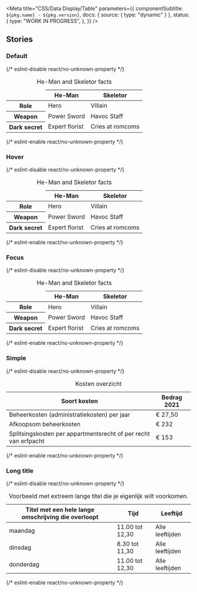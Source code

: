 

<Meta
  title="CSS/Data Display/Table"
  parameters={{
    componentSubtitle: `${pkg.name} - ${pkg.version}`,
    docs: { source: { type: "dynamic" } },
    status: {
      type: "WORK IN PROGRESS",
    },
  }}
/>

<Description markdown={readme} />

## Stories

### Default

<Canvas>
  {/* eslint-disable react/no-unknown-property */}
  <Story name="Default">
    <table class="denhaag-table">
      <caption class="denhaag-table__caption">He-Man and Skeletor facts</caption>
      <thead class="denhaag-table__head">
        <tr class="denhaag-table__row" tabindex="-1">
          <td class="denhaag-table__cell">&nbsp;</td>
          <th class="denhaag-table__heading" scope="col" aria-sort="none">
            He-Man
          </th>
          <th class="denhaag-table__heading" scope="col" aria-sort="none">
            Skeletor
          </th>
        </tr>
      </thead>
      <tbody class="denhaag-table__body">
        <tr class="denhaag-table__row" tabindex="0">
          <th class="denhaag-table__heading" scope="row">
            Role
          </th>
          <td class="denhaag-table__cell">Hero</td>
          <td class="denhaag-table__cell">Villain</td>
        </tr>
        <tr class="denhaag-table__row" tabindex="0">
          <th class="denhaag-table__heading" scope="row">
            Weapon
          </th>
          <td class="denhaag-table__cell">Power Sword</td>
          <td class="denhaag-table__cell">Havoc Staff</td>
        </tr>
        <tr class="denhaag-table__row" tabindex="0">
          <th class="denhaag-table__heading" scope="row">
            Dark secret
          </th>
          <td class="denhaag-table__cell">Expert florist</td>
          <td class="denhaag-table__cell">Cries at romcoms</td>
        </tr>
      </tbody>
    </table>
  </Story>
  {/* eslint-enable react/no-unknown-property */}
</Canvas>

### Hover

<Canvas>
  {/* eslint-disable react/no-unknown-property */}
  <Story name="Hover">
    <table class="denhaag-table">
      <caption class="denhaag-table__caption">He-Man and Skeletor facts</caption>
      <thead class="denhaag-table__head">
        <tr class="denhaag-table__row" tabindex="-1">
          <td class="denhaag-table__cell">&nbsp;</td>
          <th class="denhaag-table__heading" scope="col" aria-sort="none">
            He-Man
          </th>
          <th class="denhaag-table__heading" scope="col" aria-sort="none">
            Skeletor
          </th>
        </tr>
      </thead>
      <tbody class="denhaag-table__body">
        <tr class="denhaag-table__row" tabindex="0">
          <th class="denhaag-table__heading" scope="row">
            Role
          </th>
          <td class="denhaag-table__cell">Hero</td>
          <td class="denhaag-table__cell">Villain</td>
        </tr>
        <tr class="denhaag-table__row denhaag-table__row--hover">
          <th class="denhaag-table__heading" scope="row">
            Weapon
          </th>
          <td class="denhaag-table__cell">Power Sword</td>
          <td class="denhaag-table__cell">Havoc Staff</td>
        </tr>
        <tr class="denhaag-table__row" tabindex="0">
          <th class="denhaag-table__heading" scope="row">
            Dark secret
          </th>
          <td class="denhaag-table__cell">Expert florist</td>
          <td class="denhaag-table__cell">Cries at romcoms</td>
        </tr>
      </tbody>
    </table>
  </Story>
  {/* eslint-enable react/no-unknown-property */}
</Canvas>

### Focus

<Canvas>
  {/* eslint-disable react/no-unknown-property */}
  <Story name="Focus">
    <table class="denhaag-table">
      <caption class="denhaag-table__caption">He-Man and Skeletor facts</caption>
      <thead class="denhaag-table__head">
        <tr class="denhaag-table__row" tabindex="-1">
          <td class="denhaag-table__cell">&nbsp;</td>
          <th class="denhaag-table__heading" scope="col" aria-sort="none">
            He-Man
          </th>
          <th class="denhaag-table__heading" scope="col" aria-sort="none">
            Skeletor
          </th>
        </tr>
      </thead>
      <tbody class="denhaag-table__body">
        <tr class="denhaag-table__row" tabindex="0">
          <th class="denhaag-table__heading" scope="row">
            Role
          </th>
          <td class="denhaag-table__cell">Hero</td>
          <td class="denhaag-table__cell">Villain</td>
        </tr>
        <tr class="denhaag-table__row denhaag-table__row--focus">
          <th class="denhaag-table__heading" scope="row">
            Weapon
          </th>
          <td class="denhaag-table__cell">Power Sword</td>
          <td class="denhaag-table__cell">Havoc Staff</td>
        </tr>
        <tr class="denhaag-table__row" tabindex="0">
          <th class="denhaag-table__heading" scope="row">
            Dark secret
          </th>
          <td class="denhaag-table__cell">Expert florist</td>
          <td class="denhaag-table__cell">Cries at romcoms</td>
        </tr>
      </tbody>
    </table>
  </Story>
  {/* eslint-enable react/no-unknown-property */}
</Canvas>

### Simple

<Canvas>
  {/* eslint-disable react/no-unknown-property */}
  <Story name="Simple">
    <table class="denhaag-table">
      <caption class="denhaag-table__caption">Kosten overzicht</caption>
      <thead class="denhaag-table__head">
        <tr class="denhaag-table__row" tabindex="-1">
          <th class="denhaag-table__heading" scope="col" aria-sort="none">
            Soort kosten
          </th>
          <th class="denhaag-table__heading" scope="col" aria-sort="none">
            Bedrag 2021
          </th>
        </tr>
      </thead>
      <tbody class="denhaag-table__body">
        <tr class="denhaag-table__row" tabindex="0">
          <td class="denhaag-table__cell">Beheerkosten (administratiekosten) per jaar</td>
          <td class="denhaag-table__cell">&euro; 27,50</td>
        </tr>
        <tr class="denhaag-table__row" tabindex="0">
          <td class="denhaag-table__cell">Afkoopsom beheerkosten</td>
          <td class="denhaag-table__cell">&euro; 232</td>
        </tr>
        <tr class="denhaag-table__row" tabindex="0">
          <td class="denhaag-table__cell">Splitsingskosten per appartmentsrecht of per recht van erfpacht</td>
          <td class="denhaag-table__cell">&euro; 153</td>
        </tr>
      </tbody>
    </table>
  </Story>
  {/* eslint-enable react/no-unknown-property */}
</Canvas>

### Long title

<Canvas>
  {/* eslint-disable react/no-unknown-property */}
  <Story name="Long title">
    <table class="denhaag-table">
      <caption class="denhaag-table__caption">
        Voorbeeld met extreem lange titel die je eigenlijk wilt voorkomen.
      </caption>
      <thead class="denhaag-table__head">
        <tr class="denhaag-table__row" tabindex="-1">
          <th class="denhaag-table__heading" scope="col" aria-sort="none">
            Titel met een hele lange omschrijving die overloopt
          </th>
          <th class="denhaag-table__heading" scope="col" aria-sort="none">
            Tijd
          </th>
          <th class="denhaag-table__heading" scope="col" aria-sort="none">
            Leeftijd
          </th>
        </tr>
      </thead>
      <tbody class="denhaag-table__body">
        <tr class="denhaag-table__row" tabindex="0">
          <td class="denhaag-table__cell">maandag</td>
          <td class="denhaag-table__cell">11.00 tot 12,30</td>
          <td class="denhaag-table__cell">Alle leeftijden</td>
        </tr>
        <tr class="denhaag-table__row" tabindex="0">
          <td class="denhaag-table__cell">dinsdag</td>
          <td class="denhaag-table__cell">8.30 tot 11,30</td>
          <td class="denhaag-table__cell">Alle leeftijden</td>
        </tr>
        <tr class="denhaag-table__row" tabindex="0">
          <td class="denhaag-table__cell">donderdag</td>
          <td class="denhaag-table__cell">11.00 tot 12,30</td>
          <td class="denhaag-table__cell">Alle leeftijden</td>
        </tr>
      </tbody>
    </table>
  </Story>
  {/* eslint-enable react/no-unknown-property */}
</Canvas>
